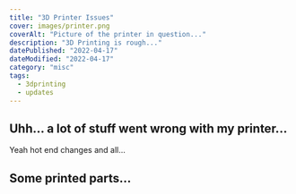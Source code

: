 ```yaml
---
title: "3D Printer Issues"
cover: images/printer.png
coverAlt: "Picture of the printer in question..."
description: "3D Printing is rough..."
datePublished: "2022-04-17"
dateModified: "2022-04-17"
category: "misc"
tags:
  - 3dprinting
  - updates
---
```


## Uhh... a lot of stuff went wrong with my printer...

Yeah hot end changes and all...

## Some printed parts...

